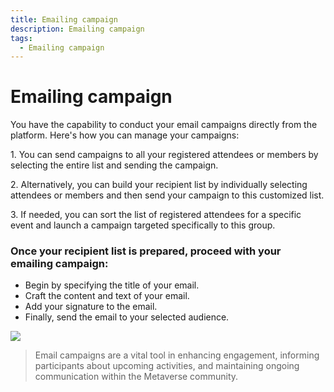 ```yaml
---
title: Emailing campaign
description: Emailing campaign
tags:
  - Emailing campaign
---
```


# **Emailing campaign**

You have the capability to conduct your email campaigns directly from the platform. Here's how you can manage your campaigns:

1\.	You can send campaigns to all your registered attendees or members by selecting the entire list and sending the campaign.

2\.	Alternatively, you can build your recipient list by individually selecting attendees or members and then send your campaign to this customized list.

3\.	If needed, you can sort the list of registered attendees for a specific event and launch a campaign targeted specifically to this group.

### Once your recipient list is prepared, proceed with your emailing campaign:

* Begin by specifying the title of your email.
* Craft the content and text of your email.
* Add your signature to the email.
* Finally, send the email to your selected audience.

![](/img/Marvaimages/documentationvideoemailc.jpg)

> Email campaigns are a vital tool in enhancing engagement, informing participants about upcoming activities, and maintaining ongoing communication within the Metaverse community.
